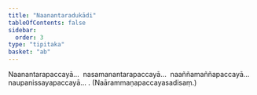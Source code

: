 ```yaml
---
title: "Naanantaradukādi"
tableOfContents: false
sidebar:
  order: 3
type: "tipitaka"
basket: "ab"
---
```



<DynamicBreadcrumb />

<Division number="55">

<Paragraph number="258">
Naanantarapaccayā…  nasamanantarapaccayā…  naaññamaññapaccayā…  naupanissayapaccayā… . (Naārammaṇapaccayasadisaṃ.)
</Paragraph>
</Division>